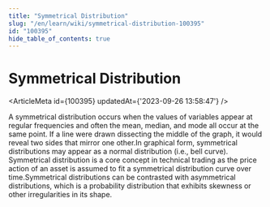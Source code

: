 ```yaml
---
title: "Symmetrical Distribution"
slug: "/en/learn/wiki/symmetrical-distribution-100395"
id: "100395"
hide_table_of_contents: true
---
```



# Symmetrical Distribution

<ArticleMeta id={100395} updatedAt={'2023-09-26 13:58:47'} />
<div className='border-solid border-b border-t-0 my-4 border-[var(--ifm-color-gray-300)]' />

A symmetrical distribution occurs when the values of variables appear at regular frequencies and often the mean, median, and mode all occur at the same point. If a line were drawn dissecting the middle of the graph, it would reveal two sides that mirror one other.In graphical form, symmetrical distributions may appear as a normal distribution (i.e., bell curve). Symmetrical distribution is a core concept in technical trading as the price action of an asset is assumed to fit a symmetrical distribution curve over time.Symmetrical distributions can be contrasted with asymmetrical distributions, which is a probability distribution that exhibits skewness or other irregularities in its shape.
